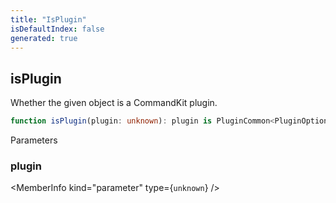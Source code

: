 ```yaml
---
title: "IsPlugin"
isDefaultIndex: false
generated: true
---
```



<!-- This file was generated from the CommandKit source. Do not modify. Instead, re-run the "docgen" script -->


## isPlugin

<GenerationInfo sourceFile="packages/commandkit/src/plugins/PluginCommon.ts" sourceLine="64" packageName="commandkit" />

Whether the given object is a CommandKit plugin.

```ts title="Signature"
function isPlugin(plugin: unknown): plugin is PluginCommon<PluginOptions>
```
Parameters

### plugin

<MemberInfo kind="parameter" type={`unknown`} />


